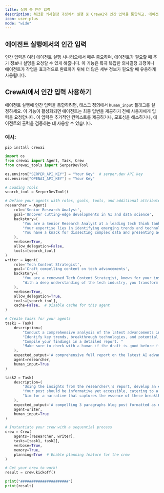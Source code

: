 ```yaml
---
title: 실행 중 인간 입력
description: 복잡한 의사결정 과정에서 실행 중 CrewAI와 인간 입력을 통합하고, 에이전트의 속성과 도구의 모든 기능을 활용하는 방법.
icon: user-plus
mode: "wide"
---
```


## 에이전트 실행에서의 인간 입력

인간 입력은 여러 에이전트 실행 시나리오에서 매우 중요하며, 에이전트가 필요할 때 추가 정보나 설명을 요청할 수 있게 해줍니다.
이 기능은 특히 복잡한 의사결정 과정이나 에이전트가 작업을 효과적으로 완료하기 위해 더 많은 세부 정보가 필요할 때 유용하게 사용됩니다.

## CrewAI에서 인간 입력 사용하기

에이전트 실행에 인간 입력을 통합하려면, 태스크 정의에서 `human_input` 플래그를 설정하세요. 이 기능이 활성화되면 에이전트는 최종 답변을 제공하기 전에 사용자에게 입력을 요청합니다.
이 입력은 추가적인 컨텍스트를 제공하거나, 모호성을 해소하거나, 에이전트의 출력을 검증하는 데 사용할 수 있습니다.

### 예시:

```shell
pip install crewai
```

```python Code
import os
from crewai import Agent, Task, Crew
from crewai_tools import SerperDevTool

os.environ["SERPER_API_KEY"] = "Your Key"  # serper.dev API key
os.environ["OPENAI_API_KEY"] = "Your Key"

# Loading Tools
search_tool = SerperDevTool()

# Define your agents with roles, goals, tools, and additional attributes
researcher = Agent(
    role='Senior Research Analyst',
    goal='Uncover cutting-edge developments in AI and data science',
    backstory=(
        "You are a Senior Research Analyst at a leading tech think tank. "
        "Your expertise lies in identifying emerging trends and technologies in AI and data science. "
        "You have a knack for dissecting complex data and presenting actionable insights."
    ),
    verbose=True,
    allow_delegation=False,
    tools=[search_tool]
)
writer = Agent(
    role='Tech Content Strategist',
    goal='Craft compelling content on tech advancements',
    backstory=(
        "You are a renowned Tech Content Strategist, known for your insightful and engaging articles on technology and innovation. "
        "With a deep understanding of the tech industry, you transform complex concepts into compelling narratives."
    ),
    verbose=True,
    allow_delegation=True,
    tools=[search_tool],
    cache=False,  # Disable cache for this agent
)

# Create tasks for your agents
task1 = Task(
    description=(
        "Conduct a comprehensive analysis of the latest advancements in AI in 2025. "
        "Identify key trends, breakthrough technologies, and potential industry impacts. "
        "Compile your findings in a detailed report. "
        "Make sure to check with a human if the draft is good before finalizing your answer."
    ),
    expected_output='A comprehensive full report on the latest AI advancements in 2025, leave nothing out',
    agent=researcher,
    human_input=True
)

task2 = Task(
    description=(
        "Using the insights from the researcher\'s report, develop an engaging blog post that highlights the most significant AI advancements. "
        "Your post should be informative yet accessible, catering to a tech-savvy audience. "
        "Aim for a narrative that captures the essence of these breakthroughs and their implications for the future."
    ),
    expected_output='A compelling 3 paragraphs blog post formatted as markdown about the latest AI advancements in 2025',
    agent=writer,
    human_input=True
)

# Instantiate your crew with a sequential process
crew = Crew(
    agents=[researcher, writer],
    tasks=[task1, task2],
    verbose=True,
    memory=True,
    planning=True  # Enable planning feature for the crew
)

# Get your crew to work!
result = crew.kickoff()

print("######################")
print(result)
```
